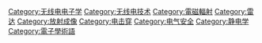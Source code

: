 {{Commonscat|Electromagnetic compatibility}}

[[Category:无线电电子学|Category:无线电电子学]]
[[Category:无线电技术|Category:无线电技术]]
[[Category:電磁輻射|Category:電磁輻射]]
[[Category:雷达|Category:雷达]]
[[Category:放射成像|Category:放射成像]]
[[Category:电击穿|Category:电击穿]]
[[Category:电气安全|Category:电气安全]]
[[Category:静电学|Category:静电学]]
[[Category:電子學術語|Category:電子學術語]]